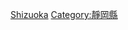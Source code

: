 {{Catnav|頁面分類|各種主題的頁面分類|按國家分類|各國地理|日本地理}}
{{Catnav|頁面分類|地理|各國地理|日本地理}}
{{日本行政區劃分類導航|地理}}
{{Commons category|Geography of Shizuoka prefecture}}

[[Category:日本各都道府縣地理|Shizuoka]]
[[Category:靜岡縣|Category:靜岡縣]]